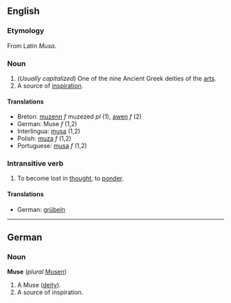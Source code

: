 ==English==
===Etymology===
From Latin ''Musa''.
===Noun===
#(''Usually capitalized'') One of the nine Ancient Greek deities of the [[art]]s.
#A source of [[inspiration]].
====Translations====
*Breton: [[muzenn]] ''f'' muzezed ''pl'' (1), [[awen]] ''f'' (2)
*German: Muse ''f'' (1,2)
*Interlingua: [[musa]] (1,2)
*Polish: [[muza]] ''f'' (1,2)
*Portuguese: [[musa]] ''f'' (1,2)

===Intransitive verb===
#To become lost in [[thought]], to [[ponder]].

====Translations====
*German: [[grübeln]]

----
==German==
===Noun===
'''Muse''' (''plural'' [[Musen]])

# A Muse ([[deity]]).
# A source of inspiration.